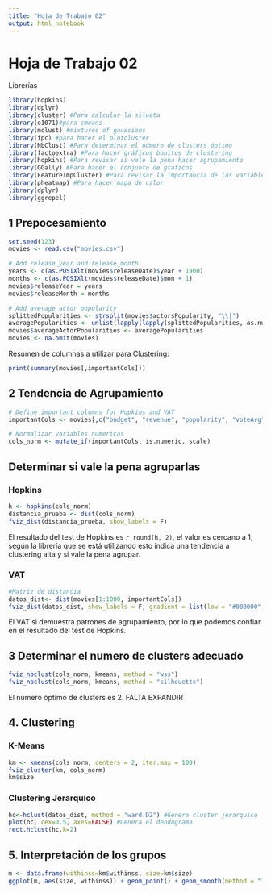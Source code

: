 ```yaml
---
title: "Hoja de Trabajo 02"
output: html_notebook
---
```


# Hoja de Trabajo 02

Librerías
```r
library(hopkins)
library(dplyr)
library(cluster) #Para calcular la silueta
library(e1071)#para cmeans
library(mclust) #mixtures of gaussians
library(fpc) #para hacer el plotcluster
library(NbClust) #Para determinar el número de clusters óptimo
library(factoextra) #Para hacer gráficos bonitos de clustering
library(hopkins) #Para revisar si vale la pena hacer agrupamiento
library(GGally) #Para hacer el conjunto de graficos
library(FeatureImpCluster) #Para revisar la importancia de las variables en los grupos.
library(pheatmap) #Para hacer mapa de calor
library(dplyr)
library(ggrepel)
```

## 1 Prepocesamiento
```r
set.seed(123)
movies <- read.csv("movies.csv")

# Add release_year and release_month
years <- c(as.POSIXlt(movies$releaseDate)$year + 1900)
months <- c(as.POSIXlt(movies$releaseDate)$mon + 1)
movies$releaseYear = years
movies$releaseMonth = months

# Add average actor popularity
splittedPopularities <- strsplit(movies$actorsPopularity, "\\|")
averagePopularities <- unlist(lapply(lapply(splittedPopularities, as.numeric), mean))
movies$averageActorPopularities <- averagePopularities
movies <- na.omit(movies)

```
Resumen de columnas a utilizar para Clustering:

```r
print(summary(movies[,importantCols]))
```




## 2 Tendencia de Agrupamiento

``` r
# Define important columns for Hopkins and VAT
importantCols <- movies[,c("budget", "revenue", "popularity", "voteAvg", "genresAmount","releaseYear", "releaseMonth", "actorsAmount", "averageActorPopularities")]

# Normalizar variables numericas
cols_norm <- mutate_if(importantCols, is.numeric, scale)
```


## Determinar si vale la pena agruparlas

### Hopkins
```r
h <- hopkins(cols_norm)
distancia_prueba <- dist(cols_norm)
fviz_dist(distancia_prueba, show_labels = F)
```
El resultado del test de Hopkins es `r round(h, 2)`, el valor es cercano a 1, según la librería que se está utilizando esto indica una tendencia a clustering alta y si vale la pena agrupar.


### VAT

```r
#Matriz de distancia
datos_dist<- dist(movies[1:1000, importantCols])
fviz_dist(datos_dist, show_labels = F, gradient = list(low = "#000000", mid = "white", high = "#FC4E3F"))
```
El VAT si demuestra patrones de agrupamiento, por lo que podemos confiar en el resultado del test de Hopkins.


## 3 Determinar el numero de clusters adecuado

```r

fviz_nbclust(cols_norm, kmeans, method = "wss")
fviz_nbclust(cols_norm, kmeans, method = "silhouette")
```
El número óptimo de clusters es 2. FALTA EXPANDIR

## 4. Clustering

### K-Means
```r
km <- kmeans(cols_norm, centers = 2, iter.max = 100) 
fviz_cluster(km, cols_norm)
km$size
```


### Clustering Jerarquico

```r
hc<-hclust(datos_dist, method = "ward.D2") #Genera cluster jerarquico
plot(hc, cex=0.5, axes=FALSE) #Genera el dendograma
rect.hclust(hc,k=2)

```

## 5. Interpretación de los grupos

```r
m <- data.frame(withinss=km$withinss, size=km$size)
ggplot(m, aes(size, withinss)) + geom_point() + geom_smooth(method = "lm") + geom_text_repel(label=rownames(m))
```










